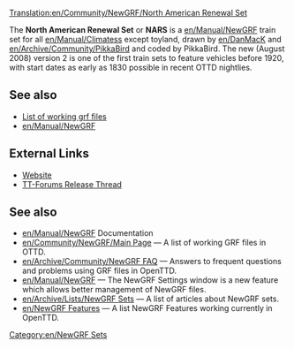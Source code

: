 [[Translation:en/Community/NewGRF/North American Renewal Set]]


{{en/Infobox NewGRF|setname= North American Renewal Set
|screenshot=
|artist= DanMack and PikkaBird
|coder= PikkaBird
|focus= Trains
|homepage= users.tt-forums.net/pikka/wiki/index.php?title=North_American_Renewal_Set
|homepagename= North American Renewal Set on PikkaWiki
|copyright= copyrighted
}}
The '''North American Renewal Set''' or '''NARS''' is a [[en/Manual/NewGRF]] train set for all [[en/Manual/Climates]]s except toyland, drawn by [[en/DanMacK]] and [[en/Archive/Community/PikkaBird]] and coded by PikkaBird.  The new (August 2008) version 2 is one of the first train sets to feature vehicles before 1920, with start dates as early as 1830 possible in recent OTTD nightlies.

== See also ==
*[[en/Community/NewGRF/Main Page|List of working grf files]]
*[[en/Manual/NewGRF]]

==External Links==
*[http://users.tt-forums.net/pikka/wiki/index.php?title=North_American_Renewal_Set Website]
*[http://www.tt-forums.net/viewtopic.php?f=26&t=39293 TT-Forums Release Thread]

== See also ==
* [[en/Manual/NewGRF]] Documentation
* [[en/Community/NewGRF/Main Page]] &mdash; A list of working GRF files in OTTD.
* [[en/Archive/Community/NewGRF FAQ]] &mdash; Answers to frequent questions and problems using GRF files in OpenTTD.
* [[en/Manual/NewGRF]] &mdash; The NewGRF Settings window is a new feature which allows better management of NewGRF files. 
* [[en/Archive/Lists/NewGRF Sets]] &mdash; A list of articles about NewGRF sets.
* [[en/NewGRF Features]] &mdash; A list NewGRF Features working currently in OpenTTD.

[[Category:en/NewGRF Sets]]
